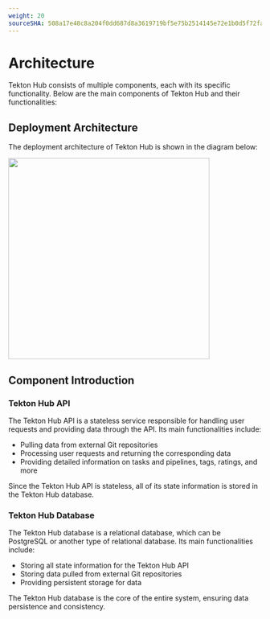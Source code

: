 ```yaml
---
weight: 20
sourceSHA: 508a17e48c8a204f0dd687d8a3619719bf5e75b2514145e72e1b0d5f72faf021
---
```


# Architecture

Tekton Hub consists of multiple components, each with its specific functionality. Below are the main components of Tekton Hub and their functionalities:

## Deployment Architecture

The deployment architecture of Tekton Hub is shown in the diagram below:

<img src="/hub/architecture.svg" width="400" />

## Component Introduction

### Tekton Hub API

The Tekton Hub API is a stateless service responsible for handling user requests and providing data through the API. Its main functionalities include:

- Pulling data from external Git repositories
- Processing user requests and returning the corresponding data
- Providing detailed information on tasks and pipelines, tags, ratings, and more

Since the Tekton Hub API is stateless, all of its state information is stored in the Tekton Hub database.

### Tekton Hub Database

The Tekton Hub database is a relational database, which can be PostgreSQL or another type of relational database. Its main functionalities include:

- Storing all state information for the Tekton Hub API
- Storing data pulled from external Git repositories
- Providing persistent storage for data

The Tekton Hub database is the core of the entire system, ensuring data persistence and consistency.
